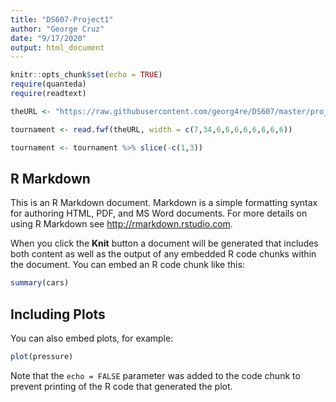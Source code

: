 ```yaml
---
title: "DS607-Project1"
author: "George Cruz"
date: "9/17/2020"
output: html_document
---
```


```r
knitr::opts_chunk$set(echo = TRUE)
require(quanteda)
require(readtext)

theURL <- "https://raw.githubusercontent.com/georg4re/DS607/master/project1/tournamentinfo.txt"

tournament <- read.fwf(theURL, width = c(7,34,6,6,6,6,6,6,6,6))

tournament <- tournament %>% slice(-c(1,3))

```

## R Markdown

This is an R Markdown document. Markdown is a simple formatting syntax for authoring HTML, PDF, and MS Word documents. For more details on using R Markdown see <http://rmarkdown.rstudio.com>.

When you click the **Knit** button a document will be generated that includes both content as well as the output of any embedded R code chunks within the document. You can embed an R code chunk like this:

```r
summary(cars)
```

## Including Plots

You can also embed plots, for example:

```r
plot(pressure)
```

Note that the `echo = FALSE` parameter was added to the code chunk to prevent printing of the R code that generated the plot.
